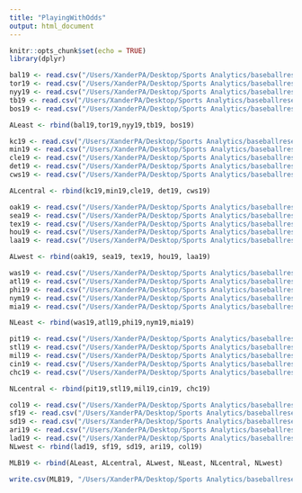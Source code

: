 ```yaml
---
title: "PlayingWithOdds"
output: html_document
---
```


```r
knitr::opts_chunk$set(echo = TRUE)
library(dplyr)
```




```r

bal19 <- read.csv("/Users/XanderPA/Desktop/Sports Analytics/baseballresearch/2013-19 Events/2019BAL.EVA.regular.event.csv", header = TRUE)
tor19 <- read.csv("/Users/XanderPA/Desktop/Sports Analytics/baseballresearch/2013-19 Events/2019TOR.EVA.regular.event.csv", header = TRUE)
nyy19 <- read.csv("/Users/XanderPA/Desktop/Sports Analytics/baseballresearch/2013-19 Events/2019NYa.EVA.regular.event.csv", header = TRUE)
tb19 <- read.csv("/Users/XanderPA/Desktop/Sports Analytics/baseballresearch/2013-19 Events/2019tba.EVA.regular.event.csv", header = TRUE)
bos19 <- read.csv("/Users/XanderPA/Desktop/Sports Analytics/baseballresearch/2013-19 Events/2019bos.EVA.regular.event.csv", header = TRUE)

ALeast <- rbind(bal19,tor19,nyy19,tb19, bos19) 
```


```r
kc19 <- read.csv("/Users/XanderPA/Desktop/Sports Analytics/baseballresearch/2013-19 Events/2019kca.EVA.regular.event.csv", header = TRUE)
min19 <- read.csv("/Users/XanderPA/Desktop/Sports Analytics/baseballresearch/2013-19 Events/2019min.EVA.regular.event.csv", header = TRUE)
cle19 <- read.csv("/Users/XanderPA/Desktop/Sports Analytics/baseballresearch/2013-19 Events/2019cle.EVA.regular.event.csv", header = TRUE)
det19 <- read.csv("/Users/XanderPA/Desktop/Sports Analytics/baseballresearch/2013-19 Events/2019det.EVA.regular.event.csv", header = TRUE)
cws19 <- read.csv("/Users/XanderPA/Desktop/Sports Analytics/baseballresearch/2013-19 Events/2019CHA.EVA.regular.event.csv", header = TRUE)

ALcentral <- rbind(kc19,min19,cle19, det19, cws19)
```

```r
oak19 <- read.csv("/Users/XanderPA/Desktop/Sports Analytics/baseballresearch/2013-19 Events/2019oak.EVA.regular.event.csv", header = TRUE)
sea19 <- read.csv("/Users/XanderPA/Desktop/Sports Analytics/baseballresearch/2013-19 Events/2019sea.EVA.regular.event.csv", header = TRUE)
tex19 <- read.csv("/Users/XanderPA/Desktop/Sports Analytics/baseballresearch/2013-19 Events/2019tex.EVA.regular.event.csv", header = TRUE)
hou19 <- read.csv("/Users/XanderPA/Desktop/Sports Analytics/baseballresearch/2013-19 Events/2019hou.EVA.regular.event.csv", header = TRUE)
laa19 <- read.csv("/Users/XanderPA/Desktop/Sports Analytics/baseballresearch/2013-19 Events/2019ana.EVA.regular.event.csv", header = TRUE)

ALwest <- rbind(oak19, sea19, tex19, hou19, laa19)
```

```r
was19 <- read.csv("/Users/XanderPA/Desktop/Sports Analytics/baseballresearch/2013-19 Events/2019WAS.EVN.regular.event.csv", header = TRUE)
atl19 <- read.csv("/Users/XanderPA/Desktop/Sports Analytics/baseballresearch/2013-19 Events/2019atl.EVN.regular.event.csv", header = TRUE)
phi19 <- read.csv("/Users/XanderPA/Desktop/Sports Analytics/baseballresearch/2013-19 Events/2019phi.EVN.regular.event.csv", header = TRUE)
nym19 <- read.csv("/Users/XanderPA/Desktop/Sports Analytics/baseballresearch/2013-19 Events/2019nyn.EVN.regular.event.csv", header = TRUE)
mia19 <- read.csv("/Users/XanderPA/Desktop/Sports Analytics/baseballresearch/2013-19 Events/2019mia.EVN.regular.event.csv", header = TRUE)

NLeast <- rbind(was19,atl19,phi19,nym19,mia19)
```


```r
pit19 <- read.csv("/Users/XanderPA/Desktop/Sports Analytics/baseballresearch/2013-19 Events/2019pit.EVN.regular.event.csv", header = TRUE)
stl19 <- read.csv("/Users/XanderPA/Desktop/Sports Analytics/baseballresearch/2013-19 Events/2019sln.EVN.regular.event.csv", header = TRUE)
mil19 <- read.csv("/Users/XanderPA/Desktop/Sports Analytics/baseballresearch/2013-19 Events/2019mil.EVN.regular.event.csv", header = TRUE)
cin19 <- read.csv("/Users/XanderPA/Desktop/Sports Analytics/baseballresearch/2013-19 Events/2019cin.EVN.regular.event.csv", header = TRUE)
chc19 <- read.csv("/Users/XanderPA/Desktop/Sports Analytics/baseballresearch/2013-19 Events/2019chn.EVN.regular.event.csv", header = TRUE)

NLcentral <- rbind(pit19,stl19,mil19,cin19, chc19)
```


```r

col19 <- read.csv("/Users/XanderPA/Desktop/Sports Analytics/baseballresearch/2013-19 Events/2019col.EVN.regular.event.csv", header = TRUE)
sf19 <- read.csv("/Users/XanderPA/Desktop/Sports Analytics/baseballresearch/2013-19 Events/2019sfn.EVN.regular.event.csv", header = TRUE)
sd19 <- read.csv("/Users/XanderPA/Desktop/Sports Analytics/baseballresearch/2013-19 Events/2019sdn.EVN.regular.event.csv", header = TRUE)
ari19 <- read.csv("/Users/XanderPA/Desktop/Sports Analytics/baseballresearch/2013-19 Events/2019ari.EVN.regular.event.csv", header = TRUE)
lad19 <- read.csv("/Users/XanderPA/Desktop/Sports Analytics/baseballresearch/2013-19 Events/2019lan.EVN.regular.event.csv", header = TRUE)
NLwest <- rbind(lad19, sf19, sd19, ari19, col19)
```


```r
MLB19 <- rbind(ALeast, ALcentral, ALwest, NLeast, NLcentral, NLwest)

```

```r
write.csv(MLB19, "/Users/XanderPA/Desktop/Sports Analytics/baseballresearch/2019mlb.csv")
```




